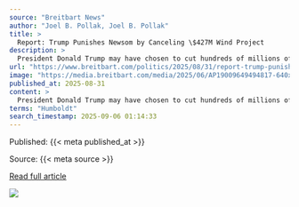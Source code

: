 ```yaml
---
source: "Breitbart News"
author: "Joel B. Pollak, Joel B. Pollak"
title: >
  Report: Trump Punishes Newsom by Canceling \$427M Wind Project
description: >
  President Donald Trump may have chosen to cut hundreds of millions of dollars in funding to a California wind project to punish Gov. Gavin Newsom (D) for signing a separate climate change deal with Denmark. The post Report: Trump Punishes Newsom by Canceling …
url: "https://www.breitbart.com/politics/2025/08/31/report-trump-punishes-newsom-by-canceling-427m-wind-project/"
image: "https://media.breitbart.com/media/2025/06/AP19009649494817-640x335.png"
published_at: 2025-08-31
content: >
  President Donald Trump may have chosen to cut hundreds of millions of dollars in funding to a California wind project to punish Gov. Gavin Newsom (D) for signing a separate climate change deal with D… [+3418 chars]
terms: "Humboldt"
search_timestamp: 2025-09-06 01:14:33
---
```



Published: {{< meta published_at >}}


Source: {{< meta source >}}


[Read full article]({{< meta url >}}){target='_blank'}



![](`r rmarkdown::metadata$image[1]`)
